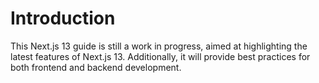 # Introduction


<div>
<Tree/>
</div>

This Next.js 13 guide is still a work in progress, aimed at highlighting the latest features of Next.js 13. Additionally, it will provide best practices for both frontend and backend development.
